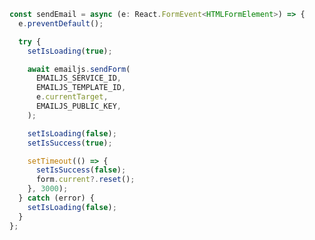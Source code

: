 ```ts focus=7:12
const sendEmail = async (e: React.FormEvent<HTMLFormElement>) => {
  e.preventDefault();

  try {
    setIsLoading(true);

    await emailjs.sendForm(
      EMAILJS_SERVICE_ID,
      EMAILJS_TEMPLATE_ID,
      e.currentTarget,
      EMAILJS_PUBLIC_KEY,
    );

    setIsLoading(false);
    setIsSuccess(true);

    setTimeout(() => {
      setIsSuccess(false);
      form.current?.reset();
    }, 3000);
  } catch (error) {
    setIsLoading(false);
  }
};
```
